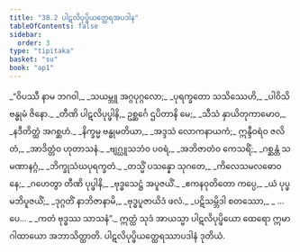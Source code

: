 ```yaml
---
title: "38.2 ပါဋလိပုပ္ဖိယတ္ထေရအပဒါန"
tableOfContents: false
sidebar:
  order: 3
type: "tipitaka"
basket: "su"
book: "ap1"
---
```



<DynamicBreadcrumb />

<Division number="6" book="ap1">

<Paragraph number="4103" type="verses" book="ap1">
_“ဝိပဿီ နာမ ဘဂဝါ,_  
_သယမ္ဘူ အဂ္ဂပုဂ္ဂလော;_  
_ပုရက္ခတော သသိဿေဟိ,_  
_ပါဝိသိ ဗန္ဓုမံ ဇိနော._  

</Paragraph>

</Division>
<Division number="7" book="ap1">

<Paragraph number="4104" type="verses" book="ap1">
_တီဏိ ပါဋလိပုပ္ဖါနိ,_  
ဥစ္ဆင်္ဂေ ဌပိတာနိ မေ;_  
_သီသံ နှာယိတုကာမောဝ,_  
_နဒီတိတ္ထံ အဂစ္ဆဟံ._  

</Paragraph>

</Division>
<Division number="8" book="ap1">

<Paragraph number="4105" type="verses" book="ap1">
_နိက္ခမ္မ ဗန္ဓုမတိယာ,_  
_အဒ္ဒသံ လောကနာယကံ;_  
ဣန္ဒီဝရံဝ ဇလိတံ,_  
_အာဒိတ္တံဝ ဟုတာသနံ._  

</Paragraph>

</Division>
<Division number="9" book="ap1">

<Paragraph number="4106" type="verses" book="ap1">
_ဗျဂ္ဃူသဘံဝ ပဝရံ,_  
_အဘိဇာတံဝ ကေသရိံ;_  
_ဂစ္ဆန္တံ သမဏာနဂ္ဂံ,_  
_ဘိက္ခုသံဃပုရက္ခတံ._  

</Paragraph>

</Division>
<Division number="10" book="ap1">

<Paragraph number="4107" type="verses" book="ap1">
_တသ္မိံ ပသန္နော သုဂတေ,_  
_ကိလေသမလဓောဝနေ;_  
_ဂဟေတွာ တီဏိ ပုပ္ဖါနိ,_  
_ဗုဒ္ဓသေဋ္ဌံ အပူဇယိံ._  

</Paragraph>

</Division>
<Division number="11" book="ap1">

<Paragraph number="4108" type="verses" book="ap1">
_ဧကနဝုတိတော ကပ္ပေ,_  
_ယံ ပုပ္ဖမဘိပူဇယိံ;_  
_ဒုဂ္ဂတိံ နာဘိဇာနာမိ,_  
_ဗုဒ္ဓပူဇာယိဒံ ဖလံ._  

</Paragraph>

</Division>
<Division number="12" book="ap1">

<Paragraph number="4109" type="verses" book="ap1">
_ပဋိသမ္ဘိဒါ စတဿော,_  
_ …ပေ… _  
_ကတံ ဗုဒ္ဓဿ သာသနံ”._  

</Paragraph>

<Paragraph number="4110" book="ap1">
ဣတ္ထံ သုဒံ အာယသ္မာ ပါဋလိပုပ္ဖိယော ထေရော ဣမာ ဂါထာယော အဘာသိတ္ထာတိ.

</Paragraph>
</Division>

<Paragraph number="4111" type="center" book="ap1">
ပါဋလိပုပ္ဖိယတ္ထေရဿာပဒါနံ ဒုတိယံ.
</Paragraph>